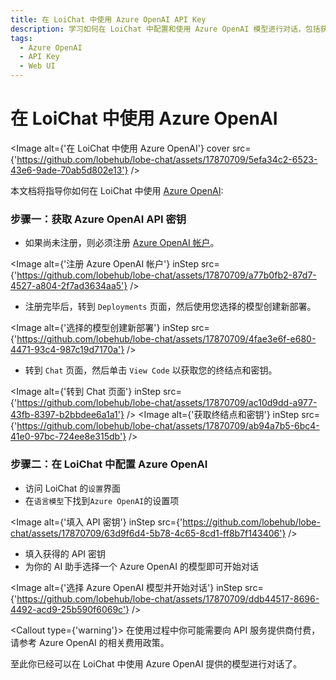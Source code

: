 ```yaml
---
title: 在 LoiChat 中使用 Azure OpenAI API Key
description: 学习如何在 LoiChat 中配置和使用 Azure OpenAI 模型进行对话，包括获取 API 密钥和选择模型。
tags:
  - Azure OpenAI
  - API Key
  - Web UI
---
```


# 在 LoiChat 中使用 Azure OpenAI

<Image
  alt={'在 LoiChat 中使用 Azure OpenAI'}
  cover
  src={'https://github.com/lobehub/lobe-chat/assets/17870709/5efa34c2-6523-43e6-9ade-70ab5d802e13'}
/>

本文档将指导你如何在 LoiChat 中使用 [Azure OpenAI](https://oai.azure.com/):

<Steps>

### 步骤一：获取 Azure OpenAI API 密钥

- 如果尚未注册，则必须注册 [Azure OpenAI 帐户](https://oai.azure.com/)。

<Image
  alt={'注册 Azure OpenAI 帐户'}
  inStep
  src={'https://github.com/lobehub/lobe-chat/assets/17870709/a77b0fb2-87d7-4527-a804-2f7ad3634aa5'}
/>

- 注册完毕后，转到 `Deployments` 页面，然后使用您选择的模型创建新部署。

<Image
  alt={'选择的模型创建新部署'}
  inStep
  src={'https://github.com/lobehub/lobe-chat/assets/17870709/4fae3e6f-e680-4471-93c4-987c19d7170a'}
/>

- 转到 `Chat` 页面，然后单击 `View Code` 以获取您的终结点和密钥。

<Image
  alt={'转到 Chat 页面'}
  inStep
  src={'https://github.com/lobehub/lobe-chat/assets/17870709/ac10d9dd-a977-43fb-8397-b2bbdee6a1a1'}
/>
<Image
  alt={'获取终结点和密钥'}
  inStep
  src={'https://github.com/lobehub/lobe-chat/assets/17870709/ab94a7b5-6bc4-41e0-97bc-724ee8e315db'}
/>

### 步骤二：在 LoiChat 中配置 Azure OpenAI

- 访问 LoiChat 的`设置`界面
- 在`语言模型`下找到`Azure OpenAI`的设置项

<Image
  alt={'填入 API 密钥'}
  inStep
  src={'https://github.com/lobehub/lobe-chat/assets/17870709/63d9f6d4-5b78-4c65-8cd1-ff8b7f143406'}
/>

- 填入获得的 API 密钥
- 为你的 AI 助手选择一个 Azure OpenAI 的模型即可开始对话

<Image
  alt={'选择 Azure OpenAI 模型并开始对话'}
  inStep
  src={'https://github.com/lobehub/lobe-chat/assets/17870709/ddb44517-8696-4492-acd9-25b590f6069c'}
/>

<Callout type={'warning'}>
  在使用过程中你可能需要向 API 服务提供商付费，请参考 Azure OpenAI 的相关费用政策。
</Callout>

</Steps>

至此你已经可以在 LoiChat 中使用 Azure OpenAI 提供的模型进行对话了。
